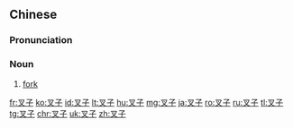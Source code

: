 ==Chinese==
{{zh-forms}}

===Pronunciation===
{{zh-pron
|m=chāzi
|c=caa1 zi2
|ma=Zh-chazi.ogg
|cat=n
}}

===Noun===
{{zh-noun}}

# {{lb|zh|Elementary Mandarin}} [[fork]]

[[fr:叉子]]
[[ko:叉子]]
[[id:叉子]]
[[lt:叉子]]
[[hu:叉子]]
[[mg:叉子]]
[[ja:叉子]]
[[ro:叉子]]
[[ru:叉子]]
[[tl:叉子]]
[[tg:叉子]]
[[chr:叉子]]
[[uk:叉子]]
[[zh:叉子]]